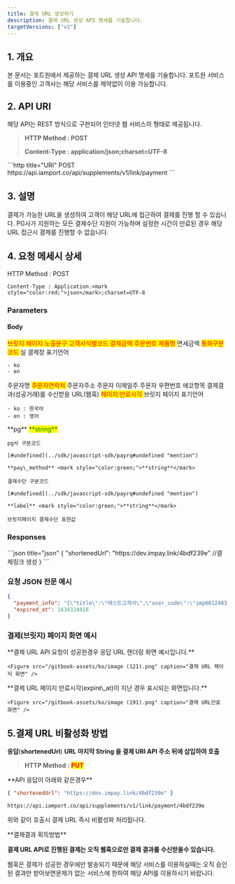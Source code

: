 ```yaml
---
title: 결제 URL 생성하기
description: 결제 URL 생성 API 명세를 기술합니다.
targetVersions: ["v1"]
---
```



## 1. 개요

본 문서는 포트원에서 제공하는 결제 URL 생성 API 명세를 기술합니다. 포트원 서비스를 이용중인 고객사는 해당 서비스를 제약없이 이용 가능합니다.

## 2. API URI

해당 API는 REST 방식으로 구현되어 인터넷 웹 서비스의 형태로 제공됩니다.

> **HTTP Method : POST**
>
> **Content-Type : application/json;charset=UTF-8**

<Tabs>
  <Tab title="운영">
    ```http title="URI"
    POST https://api.iamport.co/api/supplements/v1/link/payment
    ```
  </Tab>
</Tabs>

## 3. 설명

결제가 가능한 URL을 생성하여 고객이 해당 URL에 접근하여 결제를 진행 할 수 있습니다.
PG사가 지원하는 모든 결제수단 지원이 가능하며 설정한 시간이 만료된 경우 해당 URL 접근시 결제를 진행할 수 없습니다.

## 4. 요청 메세시 상세

<Swagger method="post" path="/payment" baseUrl="https://api.iamport.co/api/supplements/v1/link" summary="결제URL을 생성합니다.">
  <SwaggerDescription>
    HTTP Method : POST

    Content-Type : Application.<mark style="color:red;">json</mark>;charset=UTF-8
  </SwaggerDescription>

  ### Parameters

  #### Body

  <SwaggerParameter name="title" type="String" required="true">
    <mark style="color:red;">
      브릿지 페이지 노출문구
    </mark>
  </SwaggerParameter>

  <SwaggerParameter name="user_code" type="String" required="true">
    <mark style="color:red;">
      고객사식별코드
    </mark>
  </SwaggerParameter>

  <SwaggerParameter name="amount" type="integer" required="true">
    <mark style="color:red;">
      결제금액
    </mark>
  </SwaggerParameter>

  <SwaggerParameter name="merchant_uid" type="String" required="true">
    <mark style="color:red;">
      주문번호
    </mark>
  </SwaggerParameter>

  <SwaggerParameter name="name" type="String" required="true">
    <mark style="color:red;">
      제품명
    </mark>
  </SwaggerParameter>

  <SwaggerParameter name="tax_free" type="integer" required="false">
    면세금액
  </SwaggerParameter>

  <SwaggerParameter name="currency" type="String" required="true">
    <mark style="color:red;">
      통화구분코드
    </mark>
  </SwaggerParameter>

  <SwaggerParameter name="language" type="String" required="false">
    실 결제창 표기언어

    - ko
    - en
  </SwaggerParameter>

  <SwaggerParameter name="buyer_name" type="String" required="false">
    주문자명
  </SwaggerParameter>

  <SwaggerParameter name="buyer_tel" type="String" required="true">
    <mark style="color:red;">
      주문자연락처
    </mark>
  </SwaggerParameter>

  <SwaggerParameter name="buyer_addr" type="String" required="false">
    주문자주소
  </SwaggerParameter>

  <SwaggerParameter name="buyer_email" type="String" required="false">
    주문자 이메일주
  </SwaggerParameter>

  <SwaggerParameter name="buyer_postcode" type="String" required="false">
    주문자 우편번호
  </SwaggerParameter>

  <SwaggerParameter name="custom_data" type="Object" required="false">
    에코항목
  </SwaggerParameter>

  <SwaggerParameter name="notice_url" type="String" required="false">
    결제결과(성공거래)를 수신받을 URL(웹훅)
  </SwaggerParameter>

  <SwaggerParameter name="expired_at" type="String" required="true">
    <mark style="color:red;">
      페이지 만료시각
    </mark>
  </SwaggerParameter>

  <SwaggerParameter name="display_language" type="String" required="false">
    브릿지 페이지 표기언어

    - ko : 한국어
    - en : 영어
  </SwaggerParameter>

  <SwaggerParameter name="pay_methods" type="Object" required="true">
    **pg** <mark style="color:green;">**string**</mark>

    pg사 구분코드

    [#undefined](../sdk/javascript-sdk/payrq#undefined "mention")

    **pay\_method** <mark style="color:green;">**string**</mark>

    결제수단 구분코드

    [#undefined](../sdk/javascript-sdk/payrq#undefined "mention")

    **label** <mark style="color:green;">**string**</mark>

    브릿지페이지 결제수단 표현값
  </SwaggerParameter>

  ### Responses

  <SwaggerResponse status="200: OK" description="성공">
    ```json title="json"
    {
      "shortenedUrl": "https://dev.impay.link/4bdf239e"  //결제링크 생성
    }
    ```
  </SwaggerResponse>
</Swagger>

### 요청 JSON 전문 예시

```json title="json"
{
  "payment_info": "{\"title\":\"테스트고객사\",\"user_code\":\"imp68124833\",\"amount\":10000,\"merchant_uid\":\"merchant_1630665784552\",\"name\":\"결제링크 테스트\",\"tax_free\":\"면세공급가액\",\"currency\":\"KRW\",\"language\":\"ko\",\"buyer_name\":\"\",\"buyer_tel\":\"\",\"buyer_addr\":\"\",\"buyer_email\":\"\",\"buyer_postcode\":\"\",\"custom_data\":\"json_object\",\"notice_url\":\"결제 결과를 받을 url\",\"pay_methods\":[{\"pg\":\"INIpayTest\",\"pay_method\":\"card\",\"label\":\"신용/체크카드\"},{\"pg\":\"INIpayTest\",\"pay_method\":\"naverpay\",\"label\":\"네이버페이\"},{\"pg\":\"INIpayTest\",\"pay_method\":\"kakaopay\",\"label\":\"카카오페이\"},{\"pg\":\"INIpayTest\",\"pay_method\":\"phone\",\"label\":\"핸드폰 소액결제\"},{\"pg\":\"INIpayTest\",\"pay_method\":\"trans\",\"label\":\"계좌이체\"},{\"pg\":\"INIpayTest\",\"pay_method\":\"vbank\",\"label\":\"가상계좌\"}]}",
  "expired_at": 1634324016
}
```

### 결제(브릿지) 페이지 화면 예시

<Tabs>
  <Tab title="결제(브릿지) 페이지">
    **결제 URL API 요청이 성공한경우 응답 URL 렌더링 화면 예시입니다.**

    <Figure src="/gitbook-assets/ko/image (121).png" caption="결제 URL 페이지 화면" />
  </Tab>

  <Tab title=" 만료(브릿지) 화면">
    **결제 URL 페이지 만료시각(expire\_at)이 지난 경우 표시되는 화면입니다.**

    <Figure src="/gitbook-assets/ko/image (191).png" caption="결제 URL만료 화면" />
  </Tab>
</Tabs>

## 5.결제 URL 비활성화 방법

**응답**(**shortenedUrl**) **URL 마지막 String 을 결제 URI API 주소 뒤에 삽입하여 호출**

> **HTTP Method :** <mark style="color:red;">**PUT**</mark>

<Hint style="success">
  **API 응답이 아래와 같은경우**

  ```json
  { "shortenedUrl": "https://dev.impay.link/4bdf239e" }
  ```

  `https://api.iamport.co/api/supplements/v1/link/payment/4bdf239e`

  위와 같이 호출시 결제 URL 즉시 비활성화 처리됩니다.
</Hint>

<Hint style="danger">
  **결제결과 획득방법**

  **결제 URL API로 진행된 결제는 오직 웹훅으로만 결제 결과를 수신받을수 있습니다.**

  웹훅은 결제가 성공한 경우에만 발송되기 때문에 해당 서비스를 이용하실때는 오직 승인된 결과만 받아보면문제가 없는 서비스에 한하여 해당 API를 이용하시기 바랍니다.
</Hint>
